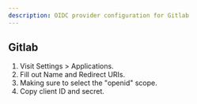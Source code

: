```yaml
---
description: OIDC provider configuration for Gitlab
---
```


## Gitlab

1. Visit Settings > Applications.
1. Fill out Name and Redirect URIs.
1. Making sure to select the "openid" scope.
1. Copy client ID and secret.
